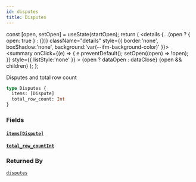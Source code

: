 ```yaml
---
id: disputes
title: Disputes
---
```









  const [open, setOpen] = useState(startOpen);
  return (
    <details {...(open ? { open: true } : {})} className="details" style={{ border:'none', boxShadow:'none', background:'var(--ifm-background-color)' }}>
      <summary
        onClick={(e) => {
          e.preventDefault();
          setOpen((open) => !open);
        }}
        style={{ listStyle:'none' }}
      >
      {open ? dataOpen : dataClose}
      </summary>
      {open && children}
    </details>
  );
};








Disputes and total row count


```graphql
type Disputes {
  items: [Dispute]
  total_row_count: Int
}
```




### Fields

#### [`items`](#)<Bullet />[`[Dispute]`](/docs/api/types/objects/dispute)  
> 
> 
> 
> 

#### [`total_row_count`](#)<Bullet />[`Int`](/docs/api/types/scalars/int)  
> 
> 
> 
> 



### Returned By

[`disputes`](/docs/api/api/queries/disputes)  <Badge class="badge badge--secondary" text="query"/>

